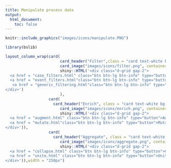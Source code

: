 ```yaml
---
title: Manipulate process data
output: 
  html_document: 
    toc: false
---
```



```r
knitr::include_graphics("images/icons/manipulate.PNG")
```

```r
library(bslib)
```


```r
layout_column_wrap(card( 
						card_header("Filter",class = "card text-white bg-info mb-3"),
						card_image("images/icons/filter.png", container = card_body),
						shiny::HTML('<div class="d-grid gap-2">
  <a href = "case_filters.html" class="btn btn-lg btn-info" type="button">Case filters</a>
  <a href = "event_filters.html"class="btn btn-lg btn-info" type="button">Event filters</a>
   <a href = "generic_filtering.html"class="btn btn-lg btn-info" type="button">Generic filters</a>
</div>')
						),
				   card(
				   	 card_header("Enrich", class = "card text-white bg-info mb-3"),
						card_image("images/icons/enrich.png", container = card_body),
						shiny::HTML('<div class="d-grid gap-2">
  <a href = "augment.html" class="btn btn-lg btn-info" type="button">Augment</a>
  <a href = "mutate.html"class="btn btn-lg btn-info" type="button">Mutate</a>
</div>')),
				   card( 
				   	 card_header("Aggregate", class = "card text-white bg-info mb-3"),
						card_image("images/icons/aggregate.png", container = card_body),
						shiny::HTML('<div class="d-grid gap-2">
  <a href = "collapse.html" class="btn btn-lg btn-info" type="button">Collapse</a>
  <a href = "unite.html" class="btn btn-lg btn-info" type="button">Unite</a>
</div>')),width = "250px")
```

<br/>



